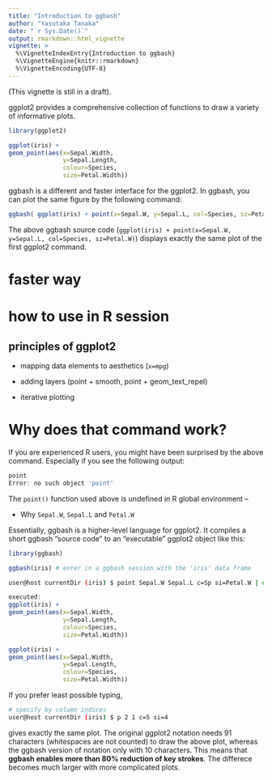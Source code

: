 ```yaml
---
title: "Introduction to ggbash"
author: "Yasutaka Tanaka"
date: "`r Sys.Date()`"
output: rmarkdown::html_vignette
vignette: >
  %\VignetteIndexEntry{Introduction to ggbash}
  %\VignetteEngine{knitr::rmarkdown}
  %\VignetteEncoding{UTF-8}
---
```


(This vignette is still in a draft).

ggplot2 provides a comprehensive
collection of functions to draw a variety of informative plots.

```r
library(ggplot2)
```

```r
ggplot(iris) +
geom_point(aes(x=Sepal.Width,
               y=Sepal.Length,
               colour=Species,
               size=Petal.Width))
```

ggbash is a different and faster interface for the ggplot2.
In ggbash, you can plot the same figure by the following command:

```r
ggbash( ggplot(iris) + point(x=Sepal.W, y=Sepal.L, col=Species, sz=Petal.W) )
```

The above ggbash source code
(`ggplot(iris) + point(x=Sepal.W, y=Sepal.L, col=Species, sz=Petal.W)`) displays
exactly the same plot of the first ggplot2 command.

# faster way
# how to use in R session
## principles of ggplot2
+ mapping data elements to aesthetics (`x=mpg`)
+ adding layers (point + smooth, point + geom_text_repel)

+ iterative plotting


# Why does that command work?

If you are experienced R users, you might have been surprised by the above command.
Especially if you see the following output:

```r
point
Error: no such object 'point'
```

The `point()` function used above is undefined in R global environment -- 

+ Why `Sepal.W`, `Sepal.L` and `Petal.W`

Essentially, ggbash is a higher-level language for ggplot2.
It compiles a short ggbash "source code" to an "executable" ggplot2 object like this:



```r
library(ggbash)

ggbash(iris) # enter in a ggbash session with the 'iris' data frame
```

```bash
user@host currentDir (iris) $ point Sepal.W Sepal.L c=Sp si=Petal.W | echo
```

```r
executed:
ggplot(iris) +
geom_point(aes(x=Sepal.Width,
               y=Sepal.Length,
               colour=Species,
               size=Petal.Width))
```


```r
ggplot(iris) +
geom_point(aes(x=Sepal.Width,
               y=Sepal.Length,
               colour=Species,
               size=Petal.Width))
```

If you prefer least possible typing,

```bash
# specify by column indices
user@host currentDir (iris) $ p 2 1 c=5 si=4
```

gives exactly the same plot. The original ggplot2 notation needs 91 characters (whitespaces are not counted) to draw the above plot, whereas the ggbash version of notation only with 10 characters. This means that **ggbash enables more than 80% reduction of key strokes**. The differece becomes much larger with more complicated plots.


<!-- # Saving Images -->

<!-- Suppose that you are given an unknown dataset and would like to check what the dataset looks like. -->
<!-- You might create a directory called `my_images` and begin generating plots within the directory.  -->

<!-- You might want to generate histograms. -->
<!-- While some people uses diag.panel argument -->
<!-- in `graphics::pairs()` for plotting histograms, -->
<!-- others might use `geom_histogram()` for quick analysis. -->

<!-- Then the script might look like this: -->

<!-- ```{r, eval=FALSE} -->
<!-- dataset <- mtcars -->
<!-- dir.create('my_images') -->

<!-- png('my_images/histogram_mpg.png', height=480, width=480) # pixel -->
<!--     ggplot(dataset) + geom_histogram(aes(x=mpg)) -->
<!-- dev.off() -->

<!-- png('my_images/histogram_disp.png', height=480, width=480) # pixel -->
<!--     ggplot(dataset) + geom_histogram(aes(x=disp)) -->
<!-- dev.off() -->

<!-- png('my_images/histogram_hp.png', height=480, width=480) # pixel -->
<!--     ggplot(dataset) + geom_histogram(aes(x=hp)) -->
<!-- dev.off() -->

<!-- # .... -->
<!-- ``` -->

<!-- Or if you don't like to write duplicated codes, -->
<!-- you might define a helper function: -->

<!-- ```{r, eval=FALSE} -->
<!-- ggplot_histogram <- function(dataset, varname='mpg') { -->
<!--     png(paste0('my_images/histogram_',varname,'.png'), -->
<!--         height=480, width=480) -->
<!--         ggplot(dataset) + geom_histogram(aes_string(x=varname)) -->
<!--     dev.off() -->
<!-- } -->

<!-- for ( var in colnames(mtcars) ) -->
<!--     ggplot_histogram(mtcars, var) -->
<!-- ``` -->

<!-- While both approaches suffice for one-time usage, -->
<!-- it would be a pain to repeatedly write -->
<!-- these scripts for every single data analysis project. -->
<!-- You might have to think about some design decisions. -->
<!-- For example, should the directory name `my_images` -->
<!-- be an argument? If so, what is the default value? -->
<!-- How about figure height and width? geom_name like `histogram`? -->
<!-- If you pass geom_name as an argument `mygeom`, -->
<!-- how you can select appropriate geom_mygeom? -->

<!-- ggbash handles these kinds of clerical jobs. -->
<!-- In ggbash, you can do the same task more concisely. -->

<!-- ```{r, eval=FALSE} -->
<!-- ggbash(mtcars) -->
<!-- ``` -->

<!-- ```{bash, eval=FALSE} -->
<!-- user@host currentDir (mtcars) $ mkdir my_images -->
<!-- user@host currentDir (mtcars) $ cd my_images -->
<!-- user@host my_images (mtcars) $ h 1 2 | png small -->
<!-- user@host my_images (mtcars) $ h 1 3 | png small -->
<!-- user@host my_images (mtcars) $ h 1 4 | png small -->
<!-- user@host my_images (mtcars) $ h 1 5 | png small -->
<!-- ``` -->

<!-- Here, `h` partially matches `geom_histogram`. -->
